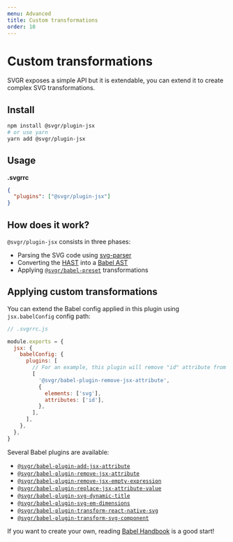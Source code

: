 ```yaml
---
menu: Advanced
title: Custom transformations
order: 10
---
```


# Custom transformations

SVGR exposes a simple API but it is extendable, you can extend it to create complex SVG transformations.

## Install

```bash
npm install @svgr/plugin-jsx
# or use yarn
yarn add @svgr/plugin-jsx
```

## Usage

**.svgrrc**

```json
{
  "plugins": ["@svgr/plugin-jsx"]
}
```

## How does it work?

`@svgr/plugin-jsx` consists in three phases:

- Parsing the SVG code using [svg-parser](https://github.com/Rich-Harris/svg-parser)
- Converting the [HAST](https://github.com/syntax-tree/hast) into a [Babel AST](https://github.com/babel/babel/blob/master/packages/babel-parser/ast/spec.md)
- Applying [`@svgr/babel-preset`](../babel-preset/README.md) transformations

## Applying custom transformations

You can extend the Babel config applied in this plugin using `jsx.babelConfig` config path:

```js
// .svgrrc.js

module.exports = {
  jsx: {
    babelConfig: {
      plugins: [
        // For an example, this plugin will remove "id" attribute from "svg" tag
        [
          '@svgr/babel-plugin-remove-jsx-attribute',
          {
            elements: ['svg'],
            attributes: ['id'],
          },
        ],
      ],
    },
  },
}
```

Several Babel plugins are available:

- [`@svgr/babel-plugin-add-jsx-attribute`](https://github.com/smooth-code/svgr/blob/master/packages/babel-plugin-add-jsx-attribute/README.md)
- [`@svgr/babel-plugin-remove-jsx-attribute`](https://github.com/smooth-code/svgr/blob/master/packages/babel-plugin-remove-jsx-attribute/README.md)
- [`@svgr/babel-plugin-remove-jsx-empty-expression`](https://github.com/smooth-code/svgr/blob/master/packages/babel-plugin-remove-jsx-empty-expression/README.md)
- [`@svgr/babel-plugin-replace-jsx-attribute-value`](https://github.com/smooth-code/svgr/blob/master/packages/babel-plugin-replace-jsx-attribute-value/README.md)
- [`@svgr/babel-plugin-svg-dynamic-title`](https://github.com/smooth-code/svgr/blob/master/packages/babel-plugin-svg-dynamic-title/README.md)
- [`@svgr/babel-plugin-svg-em-dimensions`](https://github.com/smooth-code/svgr/blob/master/packages/babel-plugin-svg-em-dimensions/README.md)
- [`@svgr/babel-plugin-transform-react-native-svg`](https://github.com/smooth-code/svgr/blob/master/packages/babel-plugin-transform-react-native-svg/README.md)
- [`@svgr/babel-plugin-transform-svg-component`](https://github.com/smooth-code/svgr/blob/master/packages/babel-plugin-transform-svg-component/README.md)

If you want to create your own, reading [Babel Handbook](https://github.com/jamiebuilds/babel-handbook/blob/master/translations/en/plugin-handbook.md) is a good start!
